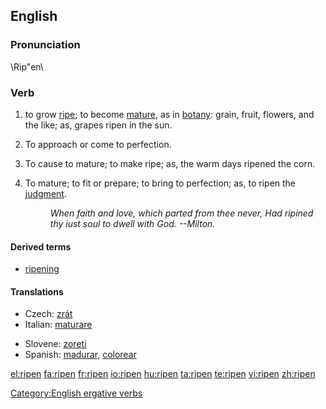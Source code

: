 ==English==
{{wikipedia|Ripening}}
===Pronunciation===
\Rip"en\
===Verb===
{{en-verb}}
#{{intransitive}} to grow [[ripe]]; to become [[mature]], as in [[botany]]: grain, fruit, flowers, and the like; as, grapes ripen in the sun.
#{{intransitive}} To approach or come to perfection.
#{{transitive}} To cause to mature; to make ripe; as, the warm days  ripened the corn.
#{{transitive}} To mature; to fit or prepare; to bring to perfection; as, to ripen the [[judgment]].
#:''When faith and love, which parted from thee never,       Had ripined thy iust soul to dwell with God. --Milton.''

====Derived terms====
* [[ripening]]

====Translations====
{{trans-top|to grow ripe}}
* Czech: [[zrát]]
* Italian: [[maturare]]
{{trans-mid}}
* Slovene: [[zoreti]]
* Spanish: [[madurar]], [[colorear]]
{{trans-bottom}}

[[Category:English ergative verbs]]

[[el:ripen]]
[[fa:ripen]]
[[fr:ripen]]
[[io:ripen]]
[[hu:ripen]]
[[ta:ripen]]
[[te:ripen]]
[[vi:ripen]]
[[zh:ripen]]